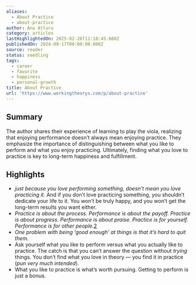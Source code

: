 ```yaml
---
aliases:
  - About Practice
  - about-practice
author: Anu Atluru
category: articles
lastHighlightedOn: 2025-02-26T11:18:45.600Z
publishedOn: 2024-09-17T00:00:00.000Z
source: reader
status: seedling
tags:
  - career
  - favorite
  - happiness
  - personal-growth
title: About Practice
url: 'https://www.workingtheorys.com/p/about-practice'
---
```

## Summary

The author shares their experience of learning to play the viola, realizing that enjoying performance doesn’t always mean enjoying practice. They emphasize the importance of distinguishing between what you like to perform and what you enjoy practicing. Ultimately, finding what you love to practice is key to long-term happiness and fulfillment.

## Highlights

- _just because you love performing something, doesn’t mean you love practicing it._ And if you don’t love practicing something, you shouldn’t dedicate your life to it. You won’t be truly happy, and you won’t get the long-term results you want either.
- _Practice is about the process. Performance is about the payoff._
  _Practice is about progress. Performance is about praise._
  _Practice is for yourself. Performance is for other people._[2](https://www.workingtheorys.com/p/about-practice/#footnote-2-148980716)
- _One problem with being ‘good enough’ at things is that it’s hard to quit them._
- Ask yourself what you like to perform versus what you actually like to practice. The catch is that you can’t answer the question without _trying_ things. You don’t find what you love in theory — you find it in practice (_pun very much intended_).
- What you like to practice is what’s worth pursuing. Getting to perform is just a bonus.
